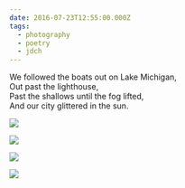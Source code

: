 ```yaml
---
date: 2016-07-23T12:55:00.000Z
tags:
  - photography
  - poetry
  - jdch
---
```

We followed the boats out on Lake Michigan,<br/>
Out past the lighthouse,<br/>
Past the shallows until the fog lifted,<br/>
And our city glittered in the sun.

![](../../assets/photos/20160723-IMG_3486.jpg)

![](../../assets/photos/20160723-IMG_3485.jpg)

![](../../assets/photos/20160723-IMG_3572.jpg)

![](../../assets/photos/20160723-IMG_3504.jpg)
